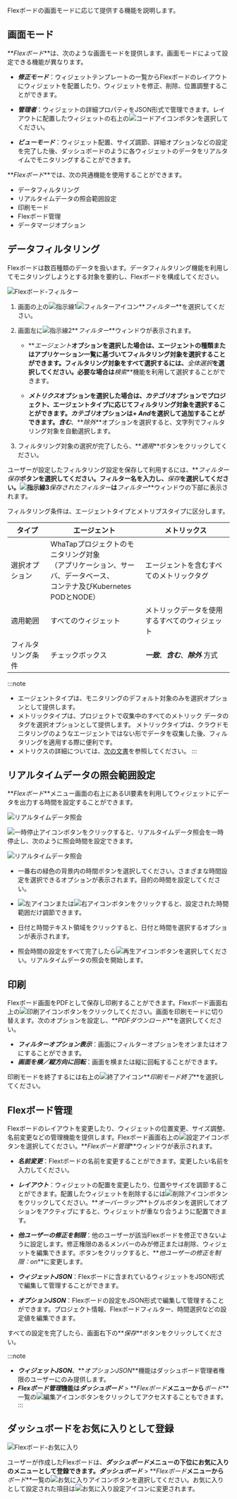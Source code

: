 Flexボードの画面モードに応じて提供する機能を説明します。

## 画面モード

**_Flexボード_**は、次のような画面モードを提供します。画面モードによって設定できる機能が異なります。

-   **_修正モード_**：ウィジェットテンプレートの一覧からFlexボードのレイアウトにウィジェットを配置したり、ウィジェットを修正、削除、位置調整することができます。

-   **_管理者_**：ウィジェットの詳細プロパティをJSON形式で管理できます。レイアウトに配置したウィジェットの右上の![コードアイコン](/img/ico-custom-code.svg)ボタンを選択してください。

-   **_ビューモード_**：ウィジェット配置、サイズ調節、詳細オプションなどの設定を完了した後、ダッシュボードのように各ウィジェットのデータをリアルタイムでモニタリングすることができます。

**_Flexボード_**では、次の共通機能を使用することができます。

-   データフィルタリング
-   リアルタイムデータの照会範囲設定
-   印刷モード
-   Flexボード管理
-   データマージオプション

## データフィルタリング

Flexボードは数百種類のデータを扱います。データフィルタリング機能を利用してモニタリングしようとする対象を要約し、Flexボードを構成してください。

![Flexボード-フィルター](/img/flexboard-filter.png)

1.  画面の上の![指示線1](/img/number-01.png)![フィルターアイコン](/img/ico-filter.svg)**_フィルター_**を選択してください。 

2.  画面左に![指示線2](/img/number-02.png)**_フィルター_**ウィンドウが表示されます。

    -   **_エージェント_**オプションを選択した場合は、エージェントの種類またはアプリケーション一覧に基づいてフィルタリング対象を選択することができます。フィルタリング対象をすべて選択するには、**_全体選択_**を選択してください。必要な場合は**_検索_**機能を利用して選択することができます。

    -   **_メトリクス_**オプションを選択した場合は、**_カテゴリ_**オプションでプロジェクト、エージェントタイプに応じてフィルタリング対象を選択することができます。**_カテゴリ_**オプションは**_+ And_**を選択して追加することができます。**_含む_**、**_除外_**オプションを選択すると、文字列でフィルタリング対象を自動選択します。

3.  フィルタリング対象の選択が完了したら、**_適用_**ボタンをクリックしてください。 

ユーザーが設定したフィルタリング設定を保存して利用するには、**_フィルター保存_**ボタンを選択してください。フィルター名を入力し、**_保存_**を選択してください。![指示線3](/img/number-03.png)**_保存されたフィルター_**は**_フィルター_**ウィンドウの下部に表示されます。

フィルタリング条件は、エージェントタイプとメトリプスタイプに区分します。

| タイプ       | エージェント                                                                         | メトリックス                        |
| --------- | ------------------------------------------------------------------------------ | ----------------------------- |
| 選択オプション   | WhaTapプロジェクトのモニタリング対象<br/>（アプリケーション、サーバ、データベース、<br/>コンテナ及びKubernetes PODとNODE） | エージェントを含むすべてのメトリックタグ          |
| 適用範囲      | すべてのウィジェット                                                                     | メトリックデータを使用するすべてのウィジェット       |
| フィルタリング条件 | チェックボックス                                                                       | **_一致_**、**_含む_**、**_除外_** 方式 |

:::note

-   エージェントタイプは、モニタリングのデフォルト対象のみを選択オプションとして提供します。
-   メトリックタイプは、プロジェクトで収集中のすべてのメトリック データのタグを選択オプションとして提供します。 メトリックタイプは、クラウドモニタリングのようなエージェントではない形でデータを収集した後、フィルタリングを適用する際に便利です。
-   メトリクスの詳細については、[次の文書](metrics-intro)を参照してください。
:::

## リアルタイムデータの照会範囲設定

**_Flexボード_**メニュー画面の右上にあるUI要素を利用してウィジェットにデータを出力する時間を設定することができます。

![リアルタイムデータ照会](/img/flexboard-time-set.png)

![一時停止アイコン](/img/ico-pause.svg)ボタンをクリックすると、リアルタイムデータ照会を一時停止し、次のように照会時間を設定できます。

![リアルタイムデータ照会](/img/flexboard-time-set-pause.png)

-   一番右の緑色の背景内の時間ボタンを選択してください。さまざまな時間設定を選択できるオプションが表示されます。目的の時間を設定してください。

-   ![左アイコン](/img/left-arrow.svg)または![右アイコン](/img/right-arrow.svg)ボタンをクリックすると、設定された時間範囲だけ調節できます。

-   日付と時間テキスト領域をクリックすると、日付と時間を選択するオプションが表示されます。

-   照会時間の設定をすべて完了したら![再生アイコン](/img/ico-play-time.svg)ボタンを選択してください。リアルタイムデータの照会を開始します。

## 印刷

Flexボード画面をPDFとして保存し印刷することができます。Flexボード画面右上の![印刷アイコン](/img/ico-print.svg)ボタンをクリックしてください。画面を印刷モードに切り替えます。次のオプションを設定し、**_PDFダウンロード_**を選択してください。

-   **_フィルターオプション表示_**：画面にフィルターオプションをオンまたはオフにすることができます。
-   **_画面を横／縦方向に回転_**：画面を横または縦に回転することができます。

印刷モードを終了するには右上の![終了アイコン](/img/ico-close.svg)**_印刷モード終了_**を選択してください。

## Flexボード管理

Flexボードのレイアウトを変更したり、ウィジェットの位置変更、サイズ調整、名前変更などの管理機能を提供します。Flexボード画面右上の![設定アイコン](/img/ico-setting.svg)ボタンを選択してください。**_Flexボード管理_**ウィンドウが表示されます。 

-   **_名前変更_**：Flextボードの名前を変更することができます。変更したい名前を入力してください。

-   **_レイアウト_**：ウィジェットの配置を変更したり、位置やサイズを調節することができます。配置したウィジェットを削除するには![削除アイコン](/img/ico-trash.svg)ボタンをクリックしてください。**_オーバーラップ_**トグルボタンを選択してオプションをアクティブにすると、ウィジェットが重なり合うように配置できます。

-   **_他ユーザーの修正を制限_**：他のユーザーが該当Flexボードを修正できないように設定します。修正権限のあるメンバーのみが修正または削除、ウィジェットを編集できます。ボタンをクリックすると、**_他ユーザーの修正を制限：on_**に変更します。

-   **_ウィジェットJSON_**：Flexボードに含まれているウィジェットをJSON形式で編集して管理することができます。

-   **_オプションJSON_**：Flexボードの設定をJSON形式で編集して管理することができます。プロジェクト情報、Flexボードフィルター、時間選択などの設定値を編集できます。

すべての設定を完了したら、画面右下の**_保存_**ボタンをクリックしてください。

:::note

-   **_ウィジェットJSON_**、**_オプションJSON_**機能はダッシュボード管理者権限のユーザーにのみ提供します。
-   **_Flexボード管理_**機能は**_ダッシュボード_** > **_Flexボード_**メニューから**_ボード_**一覧の![編集アイコン](/img/ico-edit.svg)ボタンをクリックしてアクセスすることもできます。
:::

## ダッシュボードをお気に入りとして登録

![Flexボード-お気に入り](/img/flexboard-favorite.png)

ユーザーが作成したFlexボードは、**_ダッシュボード_**メニューの下位にお気に入りのメニューとして登録できます。**_ダッシュボード_** > **_Flexボード_**メニューから**_ボード_**一覧の![お気に入りアイコン](/img/ico-favorite.svg)ボタンを選択してください。お気に入りとして設定された項目は![お気に入り設定アイコン](/img/ico-favorite-check.svg)に変更されます。
